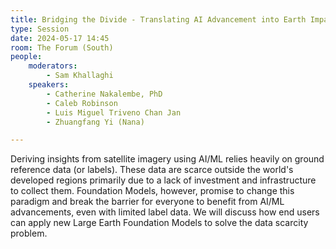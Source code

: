```yaml
---
title: Bridging the Divide - Translating AI Advancement into Earth Impact
type: Session
date: 2024-05-17 14:45
room: The Forum (South)
people:
    moderators:
        - Sam Khallaghi
    speakers:
        - Catherine Nakalembe, PhD
        - Caleb Robinson
        - Luis Miguel Triveno Chan Jan
        - Zhuangfang Yi (Nana)

---
```

Deriving insights from satellite imagery using AI/ML relies heavily on ground reference data (or labels). These data are scarce outside the world's developed regions primarily due to a lack of investment and infrastructure to collect them. Foundation Models, however, promise to change this paradigm and break the barrier for everyone to benefit from AI/ML advancements, even with limited label data. We will discuss how end users can apply new Large Earth Foundation Models to solve the data scarcity problem.